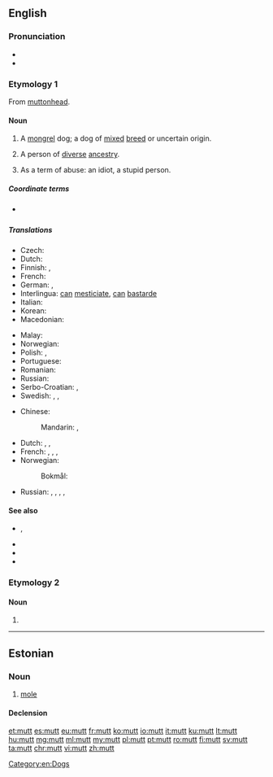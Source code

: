 {{also|mutt'}}
==English==

===Pronunciation===
* {{audio|en-us-mutt.ogg|Audio (US)|lang=en}}
* {{rhymes|ʌt|lang=en}}

===Etymology 1===
From [[muttonhead]].

====Noun====
{{en-noun}}

# A [[mongrel]] dog; a dog of [[mixed]] [[breed]] or uncertain origin.
# {{label|en|figuratively|sometimes|pejorative}} A person of [[diverse]] [[ancestry]].
# {{label|en|chiefly|US|slang}} As a term of abuse: an idiot, a stupid person.

=====Coordinate terms=====
* {{l|en|moggy}} {{qualifier|of a cat}}

=====Translations=====
{{trans-top|a mongrel dog}}
* Czech: {{t|cs|vořech}}
* Dutch: {{t+|nl|bastaard}}
* Finnish: {{t+|fi|rakki}}, {{t+|fi|piski}}
* French: {{t+|fr|bâtard|m}}
* German: {{t|de|Promenadenmischung|f}}, {{t+|de|Köter|m}}
* Interlingua: [[can]] [[mesticiar|mesticiate]], [[can]] [[bastarde]]
* Italian: {{t|it|bastardino|m}}
* Korean: {{t+|ko|똥개|tr=ddong kae|sc=Kore}}
* Macedonian: {{t|mk|’ртка|f}}
{{trans-mid}}
* Malay: {{t|ms|anjing campuran}}
* Norwegian: {{t+|no|kjøter|m}}
* Polish: {{t+|pl|kundel|m}}, {{t+|pl|mieszaniec|m}}
* Portuguese: {{t+|pt|vira-lata|m}}
* Romanian: {{t-needed|ro}}
* Russian: {{t+|ru|дворня́жка|f}}
* Serbo-Croatian: {{t+|sh|mješanac}}, {{t+|sh|džukela}}
* Swedish: {{t+|sv|byracka|c}} {{qualifier|pejorative}}, {{t+|sv|gatukorsning|c}}, {{t|sv|blandrashund|c}}
{{trans-bottom}}

{{trans-top|a term of abuse}}
* Chinese:
*: Mandarin: {{t|cmn|雜種|sc=Hani}}, {{t+|cmn|杂种|tr=zázhǒng|sc=Hani}}
* Dutch: {{t|nl|halve gare}}, {{t+|nl|idioot}}, {{t+|nl|domkop}}
* French: {{t+|fr|crétin|m}}, {{t+|fr|imbécile|m}}, {{t+|fr|con|m}}, {{t+|fr|corniaud|m}}
* Norwegian:
*: Bokmål: {{t+|nb|tulling}}
{{trans-mid}}
* Russian: {{t+|ru|по́месь|f}}, {{t+|ru|полукро́вка|m|f}}, {{t+|ru|мети́с|m}}, {{t+|ru|мети́ска|f}}, {{qualifier|bastard}} {{t+|ru|ублю́док|m}}
{{trans-bottom}}

====See also====
* {{l|en|bitsa}}, {{l|en|bitser}}
* {{l|en|cur}}
* {{l|en|mongrel}}
* {{l|en|Mutt and Jeff}}

===Etymology 2===

====Noun====
{{en-noun}}

# {{alternative form of|matha|lang=en}}

[[Category:en:Dogs]]

----

==Estonian==

===Noun===
{{et-noun|muti|mutti}}

# [[mole]]

====Declension====
{{rfinfl|et|noun}}

[[et:mutt]]
[[es:mutt]]
[[eu:mutt]]
[[fr:mutt]]
[[ko:mutt]]
[[io:mutt]]
[[it:mutt]]
[[ku:mutt]]
[[lt:mutt]]
[[hu:mutt]]
[[mg:mutt]]
[[ml:mutt]]
[[my:mutt]]
[[pl:mutt]]
[[pt:mutt]]
[[ro:mutt]]
[[fi:mutt]]
[[sv:mutt]]
[[ta:mutt]]
[[chr:mutt]]
[[vi:mutt]]
[[zh:mutt]]